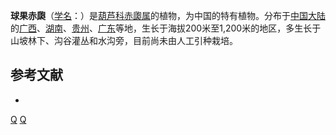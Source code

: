 {{Speciesbox 
| genus = Thladiantha
| species = globicarpa
| authority = [[路安民|A. M. Lu]] et [[张志耘|Z. Y. Zhang]]
}}

'''球果赤瓟'''（[[学名|学名]]：{{lang|la|''Thladiantha globicarpa''}}）是[[葫芦科|葫芦科]][[赤瓟属|赤瓟属]]的植物，为中国的特有植物。分布于[[中国大陆|中国大陆]]的[[广西|广西]]、[[湖南|湖南]]、[[贵州|贵州]]、[[广东|广东]]等地，生长于海拔200米至1,200米的地区，多生长于山坡林下、沟谷灌丛和水沟旁，目前尚未由人工引种栽培。

== 参考文献 ==
<div class="references-small">
* {{cite web| url =http://www.bioinfo.cn/db05/KmzwSpecies.php?action=view&id=6983| title =球果赤瓟| work =《中国高等植物数据库全库》| publisher =中国科学院微生物研究所| author =昆明植物研究所| accessdate =2009-02-24| deadurl =yes| archiveurl =https://web.archive.org/web/20160305001818/http://www.bioinfo.cn/db05/KmzwSpecies.php?action=view&id=6983| archivedate =2016-03-05}}
</div>
{{Taxonbar|from=Q15227223}}

[[Category:赤瓟属|Q]]
[[Category:中國特有植物|Q]]